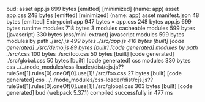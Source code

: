 bud:
  asset app.js 699 bytes [emitted] [minimized] (name: app)
  asset app.css 248 bytes [emitted] [minimized] (name: app)
  asset manifest.json 48 bytes [emitted]
  Entrypoint app 947 bytes = app.css 248 bytes app.js 699 bytes
  runtime modules 718 bytes 3 modules
  cacheable modules 599 bytes (javascript) 330 bytes (css/mini-extract)
    javascript modules 599 bytes
      modules by path ./src/*.js 499 bytes
        ./src/app.js 410 bytes [built] [code generated]
        ./src/demo.js 89 bytes [built] [code generated]
      modules by path ./src/*.css 100 bytes
        ./src/foo.css 50 bytes [built] [code generated]
        ./src/global.css 50 bytes [built] [code generated]
    css modules 330 bytes
      css ../../node_modules/css-loader/dist/cjs.js??ruleSet[1].rules[0].oneOf[0].use[1]!./src/foo.css 27 bytes [built] [code generated]
      css ../../node_modules/css-loader/dist/cjs.js??ruleSet[1].rules[0].oneOf[0].use[1]!./src/global.css 303 bytes [built] [code generated]
  bud (webpack 5.37.1) compiled successfully in 477 ms